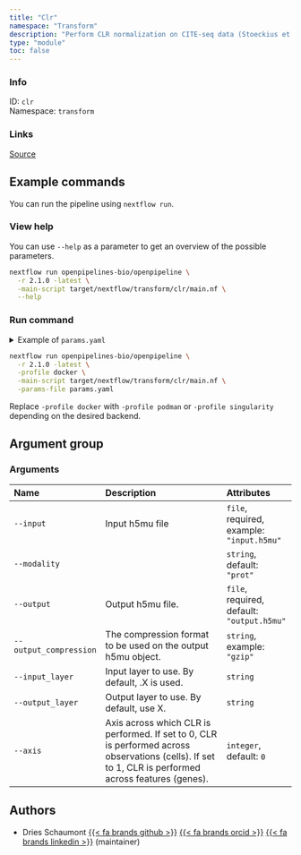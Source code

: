 ```yaml
---
title: "Clr"
namespace: "Transform"
description: "Perform CLR normalization on CITE-seq data (Stoeckius et al., 2017)"
type: "module"
toc: false
---
```


::: {.column-margin}

### Info

ID: `clr`  
Namespace: `transform`

### Links
[Source](https://github.com/openpipelines-bio/openpipeline/blob/2.1.0/src/transform/clr/config.vsh.yaml){.btn-action .btn-sm .btn-info .btn role="button"}

:::



## Example commands

You can run the pipeline using `nextflow run`.

### View help

You can use `--help` as a parameter to get an overview of the possible parameters.

```bash
nextflow run openpipelines-bio/openpipeline \
  -r 2.1.0 -latest \
  -main-script target/nextflow/transform/clr/main.nf \
  --help
```

### Run command

<details>
<summary>Example of `params.yaml`</summary>
```yaml
# Arguments
input: # please fill in - example: "input.h5mu"
modality: "prot"
# output: "output.h5mu"
# output_compression: "gzip"
# input_layer: "foo"
# output_layer: "foo"
axis: 0

# Nextflow input-output arguments
publish_dir: # please fill in - example: "output/"
# param_list: "my_params.yaml"
```
</details>

```bash
nextflow run openpipelines-bio/openpipeline \
  -r 2.1.0 -latest \
  -profile docker \
  -main-script target/nextflow/transform/clr/main.nf \
  -params-file params.yaml
```

:::{.callout-note}
Replace `-profile docker` with `-profile podman` or `-profile singularity` depending on the desired backend.
:::

## Argument group

### Arguments

|Name                   |Description                                                                                                                                           |Attributes                                 |
|:----------|:--------------------------------------------------|:--------------------|
|`--input`              |Input h5mu file                                                                                                                                       |`file`, required, example: `"input.h5mu"`  |
|`--modality`           |                                                                                                                                                      |`string`, default: `"prot"`                |
|`--output`             |Output h5mu file.                                                                                                                                     |`file`, required, default: `"output.h5mu"` |
|`--output_compression` |The compression format to be used on the output h5mu object.                                                                                          |`string`, example: `"gzip"`                |
|`--input_layer`        |Input layer to use. By default, .X is used.                                                                                                           |`string`                                   |
|`--output_layer`       |Output layer to use. By default, use X.                                                                                                               |`string`                                   |
|`--axis`               |Axis across which CLR is performed. If set to 0, CLR is performed across observations (cells). If set to 1, CLR is performed across features (genes). |`integer`, default: `0`                    |

## Authors


  * Dries Schaumont [{{< fa brands github >}}](https://github.com/DriesSchaumont) [{{< fa brands orcid >}}](https://orcid.org/0000-0002-4389-0440) [{{< fa brands linkedin >}}](https://linkedin.com/in/dries-schaumont) (maintainer)

